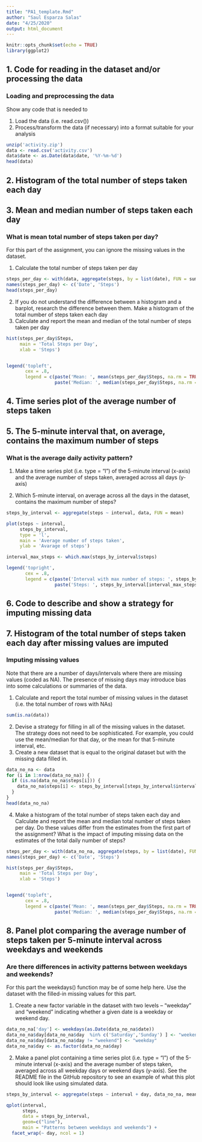 ```yaml
---
title: "PA1_template.Rmd"
author: "Saul Esparza Salas"
date: "4/25/2020"
output: html_document
---
```


```r
knitr::opts_chunk$set(echo = TRUE)
library(ggplot2)
```


## 1. Code for reading in the dataset and/or processing the data

### Loading and preprocessing the data

Show any code that is needed to

1. Load the data (i.e. read.csv())
2. Process/transform the data (if necessary) into a format suitable for your analysis


```r
unzip('activity.zip')
data <- read.csv('activity.csv')
data$date <- as.Date(data$date, '%Y-%m-%d')
head(data)
```

## 2. Histogram of the total number of steps taken each day
## 3. Mean and median number of steps taken each day

### What is mean total number of steps taken per day?

For this part of the assignment, you can ignore the missing values in the dataset.

1.  Calculate the total number of steps taken per day
   
```r
steps_per_day <- with(data, aggregate(steps, by = list(date), FUN = sum))
names(steps_per_day) <- c('Date', 'Steps')
head(steps_per_day)
```
    
2. If you do not understand the difference between a histogram and a barplot, research the difference between them. Make a histogram of the     total number of steps taken each day
3. Calculate and report the mean and median of the total number of steps taken per day

```r
hist(steps_per_day$Steps,
     main = 'Total Steps per Day',
     xlab = 'Steps')


legend('topleft', 
       cex = .8, 
       legend = c(paste('Mean: ', mean(steps_per_day$Steps, na.rm = TRUE)), 
                  paste('Median: ', median(steps_per_day$Steps, na.rm = TRUE))))

```

## 4. Time series plot of the average number of steps taken
## 5. The 5-minute interval that, on average, contains the maximum number of steps

### What is the average daily activity pattern?

1. Make a time series plot (i.e. type = "l") of the 5-minute interval (x-axis) and the average number of steps taken, averaged across all days (y-axis)

2. Which 5-minute interval, on average across all the days in the dataset, contains the maximum number of steps?

```r

steps_by_interval <- aggregate(steps ~ interval, data, FUN = mean)

plot(steps ~ interval,
     steps_by_interval,
     type = 'l',
     main = 'Average number of steps taken',
     ylab = 'Avarage of steps')

interval_max_steps <- which.max(steps_by_interval$steps)

legend('topright',
       cex = .8,
       legend = c(paste('Interval with max number of steps: ', steps_by_interval[interval_max_steps, 1]),
                  paste('Steps: ', steps_by_interval[interval_max_steps, 2])))
```

## 6. Code to describe and show a strategy for imputing missing data
## 7. Histogram of the total number of steps taken each day after missing values are imputed

### Imputing missing values

Note that there are a number of days/intervals where there are missing values (coded as NA). The presence of missing days may introduce bias into some calculations or summaries of the data.

1. Calculate and report the total number of missing values in the dataset (i.e. the total number of rows with NAs)
```r
sum(is.na(data))
```

2. Devise a strategy for filling in all of the missing values in the dataset. The strategy does not need to be sophisticated. For example, you could use the mean/median for that day, or the mean for that 5-minute interval, etc.
3. Create a new dataset that is equal to the original dataset but with the missing data filled in.

```r
data_no_na <- data
for (i in 1:nrow(data_no_na)) {
  if (is.na(data_no_na$steps[i])) {
    data_no_na$steps[i] <- steps_by_interval[steps_by_interval$interval == data_no_na$interval[i], 2]
  }
}
head(data_no_na)
```

4. Make a histogram of the total number of steps taken each day and Calculate and report the mean and median total number of steps taken per day. Do these values differ from the estimates from the first part of the assignment? What is the impact of imputing missing data on the estimates of the total daily number of steps?

```r
steps_per_day <- with(data_no_na, aggregate(steps, by = list(date), FUN = sum))
names(steps_per_day) <- c('Date', 'Steps')

hist(steps_per_day$Steps,
     main = 'Total Steps per Day',
     xlab = 'Steps')


legend('topleft', 
       cex = .8, 
       legend = c(paste('Mean: ', mean(steps_per_day$Steps, na.rm = TRUE)), 
                  paste('Median: ', median(steps_per_day$Steps, na.rm = TRUE))))

```

## 8. Panel plot comparing the average number of steps taken per 5-minute interval across weekdays and weekends

### Are there differences in activity patterns between weekdays and weekends?

For this part the weekdays() function may be of some help here. Use the dataset with the filled-in missing values for this part.


1. Create a new factor variable in the dataset with two levels – “weekday” and “weekend” indicating whether a given date is a weekday or weekend day.

```r
data_no_na['day'] <- weekdays(as.Date(data_no_na$date))
data_no_na$day[data_no_na$day  %in% c('Saturday','Sunday') ] <- "weekend"
data_no_na$day[data_no_na$day != "weekend"] <- "weekday"
data_no_na$day <- as.factor(data_no_na$day)
```

2. Make a panel plot containing a time series plot (i.e. type = "l") of the 5-minute interval (x-axis) and the average number of steps taken, averaged across all weekday days or weekend days (y-axis). See the README file in the GitHub repository to see an example of what this plot should look like using simulated data.
```r
steps_by_interval <- aggregate(steps ~ interval + day, data_no_na, mean)

qplot(interval, 
      steps, 
      data = steps_by_interval,
      geom=c("line"), 
      main = "Patterns between weekdays and weekends") +
  facet_wrap(~ day, ncol = 1)

```
